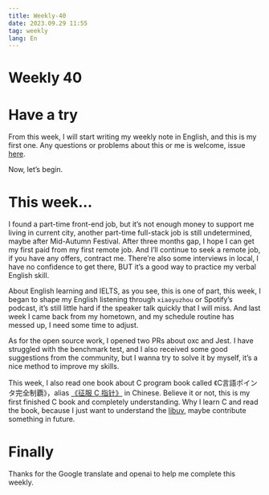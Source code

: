 ```yaml
---
title: Weekly-40
date: 2023.09.29 11:55
tag: weekly
lang: En
---
```


# Weekly 40

# Have a try

From this week, I will start writing my weekly note in English, and this is my first one. Any questions or problems about this or me is welcome, issue [here](https://github.com/eryue0220/eryue0220.github.io/issues). 

Now, let’s begin.

# This week…

I found a part-time front-end job, but it’s not enough money to support me living in current city, another part-time full-stack job is still undetermined, maybe after Mid-Autumn Festival. After three months gap, I hope I can get my first paid from my first remote job. And I’ll continue to seek a remote job, if you have any offers, contract me. There’re also some interviews in local, I have no confidence to get there, BUT it’s a good way to practice my verbal English skill.

About English learning and IELTS, as you see, this is one of part, this week, I began to shape my English listening through `xiaoyuzhou` or Spotify’s podcast, it’s still little hard if the speaker talk quickly that I will miss. And last week I came back from my hometown, and my schedule routine has messed up, I need some time to adjust.

As for the open source work, I opened two PRs about oxc and Jest. I have struggled with the benchmark test, and I also received some good suggestions from the community, but I wanna try to solve it by myself, it’s a nice method to improve my skills.

This week, I also read one book about C program book called 《C言語ポインタ完全制覇》，alias [《征服 C 指针》](https://book.douban.com/subject/21317828/) in Chinese. Believe it or not, this is my first finished C book and completely understanding. Why I learn C and read the book, because I just want to understand the [libuv](https://libuv.org/), maybe contribute something in future.

# Finally

Thanks for the Google translate and openai to help me complete this weekly.
